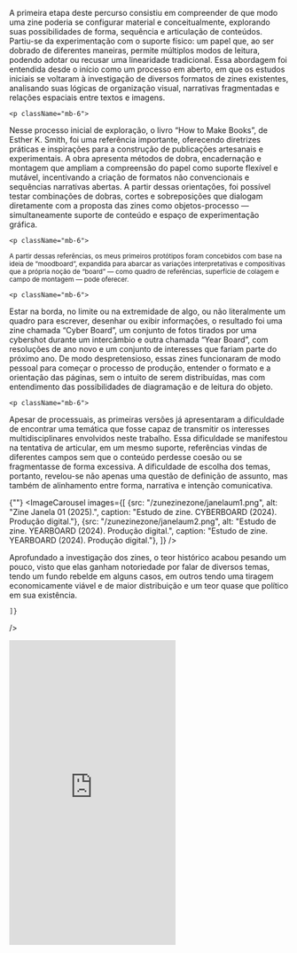 
<div className="space-y-8">
  <div className="prose prose-lg max-w-none">
    <p className="mb-6">
A primeira etapa deste percurso consistiu em compreender de que modo uma zine poderia se configurar material e conceitualmente, explorando suas possibilidades de forma, sequência e articulação de conteúdos. Partiu-se da experimentação com o suporte físico: um papel que, ao ser dobrado de diferentes maneiras, permite múltiplos modos de leitura, podendo adotar ou recusar uma linearidade tradicional. Essa abordagem foi entendida desde o início como um processo em aberto, em que os estudos iniciais se voltaram à investigação de diversos formatos de zines existentes, analisando suas lógicas de organização visual, narrativas fragmentadas e relações espaciais entre textos e imagens. 
</p>

    <p className="mb-6">
Nesse processo inicial de exploração, o livro “How to Make Books”, de Esther K. Smith, foi uma referência importante, oferecendo diretrizes práticas e inspirações para a construção de publicações artesanais e experimentais. A obra apresenta métodos de dobra, encadernação e montagem que ampliam a compreensão do papel como suporte flexível e mutável, incentivando a criação de formatos não convencionais e sequências narrativas abertas. A partir dessas orientações, foi possível testar combinações de dobras, cortes e sobreposições que dialogam diretamente com a proposta das zines como objetos-processo — simultaneamente suporte de conteúdo e espaço de experimentação gráfica.
</p>

    <p className="mb-6">
<sub> A partir dessas referências, os meus primeiros protótipos foram concebidos com base na ideia de “moodboard”, expandida para abarcar as variações interpretativas e compositivas que a própria noção de “board” — como quadro de referências, superfície de colagem e campo de montagem — pode oferecer. </sub>
</p>

    <p className="mb-6">
Estar na borda, no limite ou na extremidade de algo, ou não literalmente um quadro para escrever, desenhar ou exibir informações, o resultado foi uma zine chamada “Cyber Board”, um conjunto de fotos tirados por uma cybershot durante um intercâmbio e outra chamada “Year Board”, com resoluções de ano novo e um conjunto de interesses que fariam parte do próximo ano. De modo despretensioso, essas zines funcionaram de modo pessoal para começar o processo de produção, entender o formato e a orientação das páginas, sem o intuito de serem distribuídas, mas com entendimento das possibilidades de diagramação e de leitura do objeto.
</p>

    <p className="mb-6">
Apesar de processuais, as primeiras versões já apresentaram a dificuldade de encontrar uma temática que fosse capaz de transmitir os interesses multidisciplinares envolvidos neste trabalho. Essa dificuldade se manifestou na tentativa de articular, em um mesmo suporte, referências vindas de diferentes campos sem que o conteúdo perdesse coesão ou se fragmentasse de forma excessiva. A dificuldade de escolha dos temas, portanto, revelou-se não apenas uma questão de definição de assunto, mas também de alinhamento entre forma, narrativa e intenção comunicativa. 
</p>
  </div>


 {""}
  <ImageCarousel
    images={[
        {src: "/zunezinezone/janelaum1.png", alt: "Zine Janela 01 (2025).", caption: "Estudo de zine. CYBERBOARD (2024). Produção digital."},
        {src: "/zunezinezone/janelaum2.png", alt: "Estudo de zine. YEARBOARD (2024). Produção digital.", caption: "Estudo de zine. YEARBOARD (2024). Produção digital."},
    ]}
  />


</div>


<div className="space-y-8">
  <div className="prose prose-lg max-w-none">
Aprofundado a investigação dos zines, o teor histórico acabou pesando um pouco, visto que elas ganham notoriedade por falar de diversos temas, tendo um fundo rebelde em alguns casos, em outros tendo uma tiragem economicamente viável e de maior distribuição e um teor quase que político em sua existência.
  </div>

    ]}
  />

  <iframe className="w-full" height="550" src="https://www.youtube.com/embed/Oth5LQd_s5s?si=GSP5dzMwOKxvhtWH" title="YouTube video player" frameborder="0" allow="accelerometer; autoplay; clipboard-write; encrypted-media; gyroscope; picture-in-picture; web-share" referrerpolicy="strict-origin-when-cross-origin" allowfullscreen></iframe>

</div>

